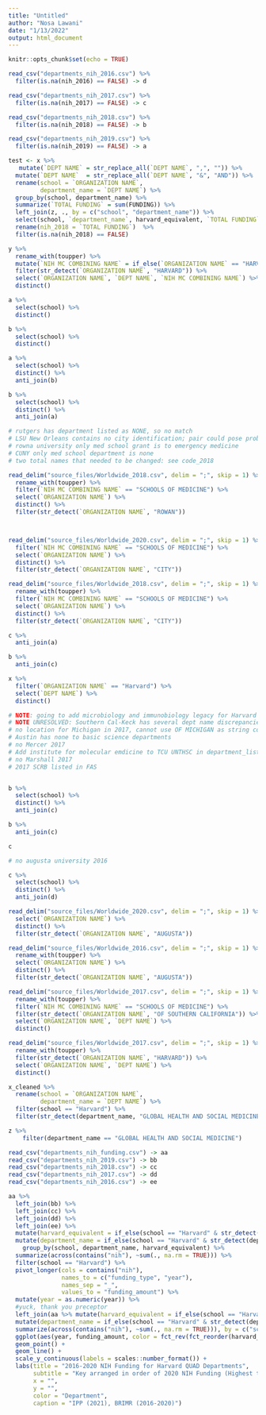 ```yaml
---
title: "Untitled"
author: "Nosa Lawani"
date: "1/13/2022"
output: html_document
---
```


```r
knitr::opts_chunk$set(echo = TRUE)
```

```r
read_csv("departments_nih_2016.csv") %>% 
  filter(is.na(nih_2016) == FALSE) -> d

read_csv("departments_nih_2017.csv") %>% 
  filter(is.na(nih_2017) == FALSE) -> c

read_csv("departments_nih_2018.csv") %>% 
  filter(is.na(nih_2018) == FALSE) -> b

read_csv("departments_nih_2019.csv") %>% 
  filter(is.na(nih_2019) == FALSE) -> a

test <- x %>% 
   mutate(`DEPT NAME` = str_replace_all(`DEPT NAME`, ",", "")) %>% 
  mutate(`DEPT NAME`  = str_replace_all(`DEPT NAME`, "&", "AND")) %>%
  rename(school = `ORGANIZATION NAME`,
         department_name = `DEPT NAME`) %>% 
  group_by(school, department_name) %>% 
  summarize(`TOTAL FUNDING` = sum(FUNDING)) %>% 
  left_join(z, ., by = c("school", "department_name")) %>%
  select(school, `department_name`, harvard_equivalent, `TOTAL FUNDING`) %>% 
  rename(nih_2018 = `TOTAL FUNDING`)  %>% 
  filter(is.na(nih_2018) == FALSE)

y %>% 
  rename_with(toupper) %>% 
  mutate(`NIH MC COMBINING NAME` = if_else(`ORGANIZATION NAME` == "HARVARD UNIVERSITY" & `DEPT NAME` == "STEM CELL AND REGENERATIVE BIOLOGY","SCHOOLS OF MEDICINE",`NIH MC COMBINING NAME`)) %>% 
  filter(str_detect(`ORGANIZATION NAME`, "HARVARD")) %>% 
  select(`ORGANIZATION NAME`, `DEPT NAME`, `NIH MC COMBINING NAME`) %>% 
  distinct()
```


```r
a %>% 
  select(school) %>% 
  distinct()

b %>% 
  select(school) %>% 
  distinct() 

a %>% 
  select(school) %>% 
  distinct() %>% 
  anti_join(b)

b %>% 
  select(school) %>% 
  distinct() %>% 
  anti_join(a)

# rutgers has department listed as NONE, so no match
# LSU New Orleans contains no city identification; pair could pose problems in future years
# rowna university only med school grant is to emergency medicine 
# CUNY only med school department is none
# two total names that needed to be changed: see code_2018

read_delim("source_files/Worldwide_2018.csv", delim = ";", skip = 1) %>% 
  rename_with(toupper) %>% 
  filter(`NIH MC COMBINING NAME` == "SCHOOLS OF MEDICINE") %>% 
  select(`ORGANIZATION NAME`) %>% 
  distinct() %>% 
  filter(str_detect(`ORGANIZATION NAME`, "ROWAN"))



read_delim("source_files/Worldwide_2020.csv", delim = ";", skip = 1) %>% 
  filter(`NIH MC COMBINING NAME` == "SCHOOLS OF MEDICINE") %>% 
  select(`ORGANIZATION NAME`) %>% 
  distinct() %>% 
  filter(str_detect(`ORGANIZATION NAME`, "CITY"))

read_delim("source_files/Worldwide_2018.csv", delim = ";", skip = 1) %>% 
  rename_with(toupper) %>% 
  filter(`NIH MC COMBINING NAME` == "SCHOOLS OF MEDICINE") %>% 
  select(`ORGANIZATION NAME`) %>% 
  distinct() %>% 
  filter(str_detect(`ORGANIZATION NAME`, "CITY"))

c %>% 
  anti_join(a)

b %>% 
  anti_join(c)

x %>% 
  filter(`ORGANIZATION NAME` == "Harvard") %>% 
  select(`DEPT NAME`) %>% 
  distinct()

# NOTE: going to add microbiology and immunobiology legacy for Harvard
# NOTE UNRESOLVED: Southern Cal-Keck has several dept name discrepancies, including inconsistent abbreviation
# no location for Michigan in 2017, cannot use OF MICHIGAN as string consistently because in 2020 there is a UMICH at different location, MICHIGAN.*ANN|OF MICHIGAN$
# Austin has none to basic science departments
# no Mercer 2017
# Add institute for molecular emdicine to TCU UNTHSC in department_list?
# no Marshall 2017
# 2017 SCRB listed in FAS


b %>% 
  select(school) %>% 
  distinct() %>% 
  anti_join(c)

b %>% 
  anti_join(c)

c

# no augusta university 2016 

c %>% 
  select(school) %>% 
  distinct() %>% 
  anti_join(d)
``` 

```r


read_delim("source_files/Worldwide_2020.csv", delim = ";", skip = 1) %>% 
  select(`ORGANIZATION NAME`) %>% 
  distinct() %>%  
  filter(str_detect(`ORGANIZATION NAME`, "AUGUSTA"))

read_delim("source_files/Worldwide_2016.csv", delim = ";", skip = 1) %>% 
  rename_with(toupper) %>% 
  select(`ORGANIZATION NAME`) %>% 
  distinct() %>% 
  filter(str_detect(`ORGANIZATION NAME`, "AUGUSTA"))

read_delim("source_files/Worldwide_2017.csv", delim = ";", skip = 1) %>% 
  rename_with(toupper) %>%
  filter(`NIH MC COMBINING NAME` == "SCHOOLS OF MEDICINE") %>% 
  filter(str_detect(`ORGANIZATION NAME`, "OF SOUTHERN CALIFORNIA")) %>% 
  select(`ORGANIZATION NAME`, `DEPT NAME`) %>% 
  distinct()

read_delim("source_files/Worldwide_2017.csv", delim = ";", skip = 1) %>% 
  rename_with(toupper) %>%
  filter(str_detect(`ORGANIZATION NAME`, "HARVARD")) %>% 
  select(`ORGANIZATION NAME`, `DEPT NAME`) %>% 
  distinct()

x_cleaned %>% 
  rename(school = `ORGANIZATION NAME`,
         department_name = `DEPT NAME`) %>% 
  filter(school == "Harvard") %>% 
  filter(str_detect(department_name, "GLOBAL HEALTH AND SOCIAL MEDICINE "))

z %>% 
    filter(department_name == "GLOBAL HEALTH AND SOCIAL MEDICINE")


```

```r
read_csv("departments_nih_funding.csv") -> aa
read_csv("departments_nih_2019.csv") -> bb
read_csv("departments_nih_2018.csv") -> cc
read_csv("departments_nih_2017.csv") -> dd
read_csv("departments_nih_2016.csv") -> ee

aa %>% 
  left_join(bb) %>% 
  left_join(cc) %>% 
  left_join(dd) %>% 
  left_join(ee) %>% 
  mutate(harvard_equivalent = if_else(school == "Harvard" & str_detect(department_name, "MICROBIOLOGY|IMMUNO") == TRUE, "Mb;Imm", harvard_equivalent)) %>%   group_by(school, department_name) %>% 
  mutate(department_name = if_else(school == "Harvard" & str_detect(department_name, "MICROBIOLOGY|IMMUNO") == TRUE, "MICROBIOLOGY + IMMUNOLOGY", department_name)) %>%   
    group_by(school, department_name, harvard_equivalent) %>% 
  summarize(across(contains("nih"), ~sum(., na.rm = TRUE))) %>% 
  filter(school == "Harvard") %>% 
  pivot_longer(cols = contains("nih"),
               names_to = c("funding_type", "year"),
               names_sep = "_", 
               values_to = "funding_amount") %>% 
  mutate(year = as.numeric(year)) %>% 
  #yuck, thank you preceptor
  left_join(aa %>% mutate(harvard_equivalent = if_else(school == "Harvard" & str_detect(department_name, "MICROBIOLOGY|IMMUNO") == TRUE, "Mb;Imm", harvard_equivalent)) %>%   group_by(school, department_name) %>% 
  mutate(department_name = if_else(school == "Harvard" & str_detect(department_name, "MICROBIOLOGY|IMMUNO") == TRUE, "MICROBIOLOGY + IMMUNOLOGY", department_name)) %>% group_by(school, department_name, harvard_equivalent) %>% 
  summarize(across(contains("nih"), ~sum(., na.rm = TRUE))), by = c("school", "department_name", "harvard_equivalent")) %>% 
  ggplot(aes(year, funding_amount, color = fct_rev(fct_reorder(harvard_equivalent, nih_2020)))) +
  geom_point() +
  geom_line() +
  scale_y_continuous(labels = scales::number_format()) +
  labs(title = "2016-2020 NIH Funding for Harvard QUAD Departments", 
       subtitle = "Key arranged in order of 2020 NIH Funding (Highest to Lowest)",
       x = "",
       y = "",
       color = "Department",
       caption = "IPP (2021), BRIMR (2016-2020)")
```

